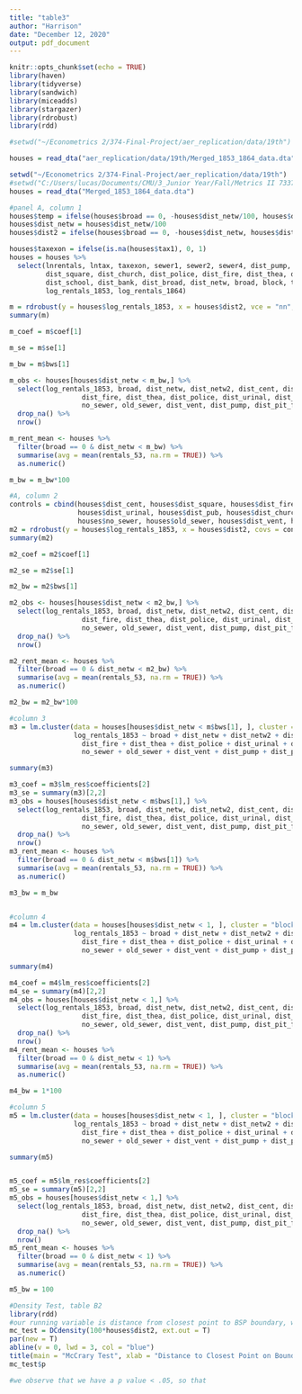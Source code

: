 ```yaml
---
title: "table3"
author: "Harrison"
date: "December 12, 2020"
output: pdf_document
---
```


```r
knitr::opts_chunk$set(echo = TRUE)
library(haven)
library(tidyverse)
library(sandwich)
library(miceadds)
library(stargazer)
library(rdrobust)
library(rdd)

#setwd("~/Econometrics 2/374-Final-Project/aer_replication/data/19th")

houses = read_dta("aer_replication/data/19th/Merged_1853_1864_data.dta")

setwd("~/Econometrics 2/374-Final-Project/aer_replication/data/19th")
#setwd("C:/Users/lucas/Documents/CMU/3_Junior Year/Fall/Metrics II 73374/__Final Project/374-Final-Project/Admin Stuff/aer_replication/data/19th")
houses = read_dta("Merged_1853_1864_data.dta")

```

```r
#panel A, column 1
houses$temp = ifelse(houses$broad == 0, -houses$dist_netw/100, houses$dist_netw/100)
houses$dist_netw = houses$dist_netw/100
houses$dist2 = ifelse(houses$broad == 0, -houses$dist_netw, houses$dist_netw)

houses$taxexon = ifelse(is.na(houses$tax1), 0, 1)
houses = houses %>%
  select(lnrentals, lntax, taxexon, sewer1, sewer2, sewer4, dist_pump, dist_cent, dist_pit_fake, 
         dist_square, dist_church, dist_police, dist_fire, dist_thea, dist_pub, dist_urinal, dist_vent, 
         dist_school, dist_bank, dist_broad, dist_netw, broad, block, temp, dist2, 
         log_rentals_1853, log_rentals_1864)

m = rdrobust(y = houses$log_rentals_1853, x = houses$dist2, vce = "nn", cluster = houses$block)
summary(m)

m_coef = m$coef[1]

m_se = m$se[1]

m_bw = m$bws[1]

m_obs <- houses[houses$dist_netw < m_bw,] %>%
  select(log_rentals_1853, broad, dist_netw, dist_netw2, dist_cent, dist_square,
                  dist_fire, dist_thea, dist_police, dist_urinal, dist_pub, dist_church, dist_bank,
                  no_sewer, old_sewer, dist_vent, dist_pump, dist_pit_fake) %>%
  drop_na() %>%
  nrow()

m_rent_mean <- houses %>%
  filter(broad == 0 & dist_netw < m_bw) %>%
  summarise(avg = mean(rentals_53, na.rm = TRUE)) %>%
  as.numeric()

m_bw = m_bw*100
```

```r
#A, column 2
controls = cbind(houses$dist_cent, houses$dist_square, houses$dist_fire, houses$dist_thea, houses$dist_police,
                 houses$dist_urinal, houses$dist_pub, houses$dist_church, houses$dist_bank,
                 houses$no_sewer, houses$old_sewer, houses$dist_vent, houses$dist_pump, houses$dist_pit_fake)
m2 = rdrobust(y = houses$log_rentals_1853, x = houses$dist2, covs = controls, vce = "nn", cluster = houses$block)
summary(m2)

m2_coef = m2$coef[1]

m2_se = m2$se[1]

m2_bw = m2$bws[1]

m2_obs <- houses[houses$dist_netw < m2_bw,] %>%
  select(log_rentals_1853, broad, dist_netw, dist_netw2, dist_cent, dist_square,
                  dist_fire, dist_thea, dist_police, dist_urinal, dist_pub, dist_church, dist_bank,
                  no_sewer, old_sewer, dist_vent, dist_pump, dist_pit_fake) %>%
  drop_na() %>%
  nrow()

m2_rent_mean <- houses %>%
  filter(broad == 0 & dist_netw < m2_bw) %>%
  summarise(avg = mean(rentals_53, na.rm = TRUE)) %>%
  as.numeric()

m2_bw = m2_bw*100


```

```r
#column 3
m3 = lm.cluster(data = houses[houses$dist_netw < m$bws[1], ], cluster = "block",
                log_rentals_1853 ~ broad + dist_netw + dist_netw2 + dist_cent + dist_square + 
                  dist_fire + dist_thea + dist_police + dist_urinal + dist_pub + dist_church + dist_bank + 
                  no_sewer + old_sewer + dist_vent + dist_pump + dist_pit_fake)

summary(m3)

m3_coef = m3$lm_res$coefficients[2]
m3_se = summary(m3)[2,2]
m3_obs = houses[houses$dist_netw < m$bws[1],] %>%
  select(log_rentals_1853, broad, dist_netw, dist_netw2, dist_cent, dist_square,
                  dist_fire, dist_thea, dist_police, dist_urinal, dist_pub, dist_church, dist_bank,
                  no_sewer, old_sewer, dist_vent, dist_pump, dist_pit_fake) %>%
  drop_na() %>%
  nrow()
m3_rent_mean <- houses %>%
  filter(broad == 0 & dist_netw < m$bws[1]) %>%
  summarise(avg = mean(rentals_53, na.rm = TRUE)) %>%
  as.numeric()

m3_bw = m_bw



```

```r
#column 4
m4 = lm.cluster(data = houses[houses$dist_netw < 1, ], cluster = "block",
                log_rentals_1853 ~ broad + dist_netw + dist_netw2 + dist_cent + dist_square + 
                  dist_fire + dist_thea + dist_police + dist_urinal + dist_pub + dist_church + dist_bank + 
                  no_sewer + old_sewer + dist_vent + dist_pump + dist_pit_fake)

summary(m4)

m4_coef = m4$lm_res$coefficients[2]
m4_se = summary(m4)[2,2]
m4_obs = houses[houses$dist_netw < 1,] %>%
  select(log_rentals_1853, broad, dist_netw, dist_netw2, dist_cent, dist_square,
                  dist_fire, dist_thea, dist_police, dist_urinal, dist_pub, dist_church, dist_bank,
                  no_sewer, old_sewer, dist_vent, dist_pump, dist_pit_fake) %>%
  drop_na() %>%
  nrow()
m4_rent_mean <- houses %>%
  filter(broad == 0 & dist_netw < 1) %>%
  summarise(avg = mean(rentals_53, na.rm = TRUE)) %>%
  as.numeric()

m4_bw = 1*100

```

```r
#column 5
m5 = lm.cluster(data = houses[houses$dist_netw < 1, ], cluster = "block",
                log_rentals_1853 ~ broad + dist_netw + dist_netw2 + dist_cent + dist_square + 
                  dist_fire + dist_thea + dist_police + dist_urinal + dist_pub + dist_church + dist_bank + 
                  no_sewer + old_sewer + dist_vent + dist_pump + dist_pit_fake + as.factor(seg_5))

summary(m5)


m5_coef = m5$lm_res$coefficients[2]
m5_se = summary(m5)[2,2]
m5_obs = houses[houses$dist_netw < 1,] %>%
  select(log_rentals_1853, broad, dist_netw, dist_netw2, dist_cent, dist_square,
                  dist_fire, dist_thea, dist_police, dist_urinal, dist_pub, dist_church, dist_bank,
                  no_sewer, old_sewer, dist_vent, dist_pump, dist_pit_fake) %>%
  drop_na() %>%
  nrow()
m5_rent_mean <- houses %>%
  filter(broad == 0 & dist_netw < 1) %>%
  summarise(avg = mean(rentals_53, na.rm = TRUE)) %>%
  as.numeric()

m5_bw = 100
```

```r
#Density Test, table B2
library(rdd)
#our running variable is distance from closest point to BSP boundary, which corresponds to dist2
mc_test = DCdensity(100*houses$dist2, ext.out = T)
par(new = T)
abline(v = 0, lwd = 3, col = "blue")
title(main = "McCrary Test", xlab = "Distance to Closest Point on Boundary (meters)", ylab = "Density")
mc_test$p

#we observe that we have a p value < .05, so that 
```

```r


```



